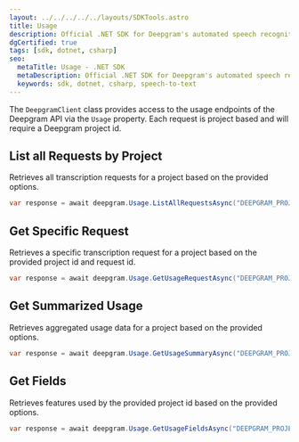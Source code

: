 ---
layout: ../../../../../layouts/SDKTools.astro
title: Usage
description: Official .NET SDK for Deepgram's automated speech recognition APIs.
dgCertified: true
tags: [sdk, dotnet, csharp]
seo:
  metaTitle: Usage - .NET SDK
  metaDescription: Official .NET SDK for Deepgram's automated speech recognition APIs.
  keywords: sdk, dotnet, csharp, speech-to-text
---

The `DeepgramClient` class provides access to the usage endpoints of the
Deepgram API via the `Usage` property. Each request is project based and will
require a Deepgram project id.

## List all Requests by Project

Retrieves all transcription requests for a project based on the provided
options.

```csharp
var response = await deepgram.Usage.ListAllRequestsAsync("DEEPGRAM_PROJECT_ID");
```

## Get Specific Request

Retrieves a specific transcription request for a project based on the provided
project id and request id.

```csharp
var response = await deepgram.Usage.GetUsageRequestAsync("DEEPGRAM_PROJECT_ID", "REQUEST_ID");
```

## Get Summarized Usage

Retrieves aggregated usage data for a project based on the provided options.

```csharp
var response = await deepgram.Usage.GetUsageSummaryAsync("DEEPGRAM_PROJECT_ID");
```

## Get Fields

Retrieves features used by the provided project id based on the provided options.

```csharp
var response = await deepgram.Usage.GetUsageFieldsAsync("DEEPGRAM_PROJECT_ID");
```
